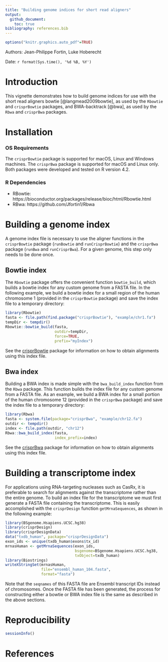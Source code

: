 ```yaml
---
title: "Building genome indices for short read aligners"
output: 
  github_document:
    toc: true
bibliography: references.bib
---
```


```r
options("knitr.graphics.auto_pdf"=TRUE)
```

Authors: Jean-Philippe Fortin, Luke Hoberecht

Date: `r format(Sys.time(), '%d %B, %Y')`


# Introduction

This vignette demonstrates how to build genome indices for use with the short read aligners bowtie [@langmead2009bowtie], as used by the `Rbowtie` and `crisprBowtie` packages, and BWA-backtrack [@bwa], as used by the `Rbwa` and `crisprBwa` packages.


# Installation

### OS Requirements

The `crisprBowtie` package is supported for macOS, Linux and Windows machines.
The `crisprBwa` package is supported for macOS and Linux only.
Both packages were developed and tested on R version 4.2.

### R Dependencies 

- RBowtie: https://bioconductor.org/packages/release/bioc/html/Rbowtie.html
- RBwa: https://github.com/Jfortin1/Rbwa


# Building a genome index

A genome index file is necessary to use the aligner functions in the `crisprBowtie` package (`runBowtie` and `runCrisprBowtie`) and the `crisprBwa` package (`runBwa` and `runCrisprBwa`). For a given genome, this step only needs to be done once.


## Bowtie index

The `Rbowtie` package offers the convenient function `bowtie_build`, which builds a bowtie index for any custom genome from a FASTA file. In the following example, we build a bowtie index for a small region of the human chromosome 1 (provided in the `crisprBowtie` package) and save the index file to a temporary directory:

```r
library(Rbowtie)
fasta <- file.path(find.package("crisprBowtie"), "example/chr1.fa")
tempDir <- tempdir()
Rbowtie::bowtie_build(fasta,
                      outdir=tempDir,
                      force=TRUE,
                      prefix="myIndex")
```

See the [crisprBowtie](https://github.com/Jfortin1/crisprBowtie) package for information on how to obtain alignments using this index file.


## Bwa index

Building a BWA index is made simple with the `bwa_build_index` function from the `Rbwa` package. This function builds the index file for any custom genome from a FASTA file. As an example, we build a BWA index for a small portion of the human chromosome 12 (provided in the `crisprBwa` package) and save the index file to a temporary directory:

```r
library(Rbwa)
fasta <- system.file(package="crisprBwa", "example/chr12.fa")
outdir <- tempdir()
index <- file.path(outdir, "chr12")
Rbwa::bwa_build_index(fasta,
                      index_prefix=index)
```

See the [crisprBwa](https://github.com/Jfortin1/crisprBwa) package for information on how to obtain alignments using this index file.


# Building a transcriptome index

For applications using RNA-targeting nucleases such as CasRx, it is preferable to search for alignments against the transcriptome rather than the entire genome. To build an index file for the transcriptome we must first generate a FASTA file containing the transcriptome. This is easily accomplished with the `crisprDesign` function `getMrnaSequences`, as shown in the following example:

```r
library(BSgenome.Hsapiens.UCSC.hg38)
library(crisprDesign)
library(crisprDesignData)
data("txdb_human", package="crisprDesignData")
exon_ids <- unique(txdb_human$exons$tx_id)
mrnasHuman <- getMrnaSequences(exon_ids,
                               bsgenome=BSgenome.Hsapiens.UCSC.hg38,
                               txObject=txdb_human)
library(Biostrings)
writeXStringSet(mrnasHuman,
                file="ensembl_human_104.fasta",
                format="fasta")
```

Note that the `seqnames` of this FASTA file are Ensembl transcript IDs instead of chromosomes. Once the FASTA file has been generated, the process for constructing either a bowtie or BWA index file is the same as described in the above sections.


# Reproducibility

```r
sessionInfo()
```



# References

